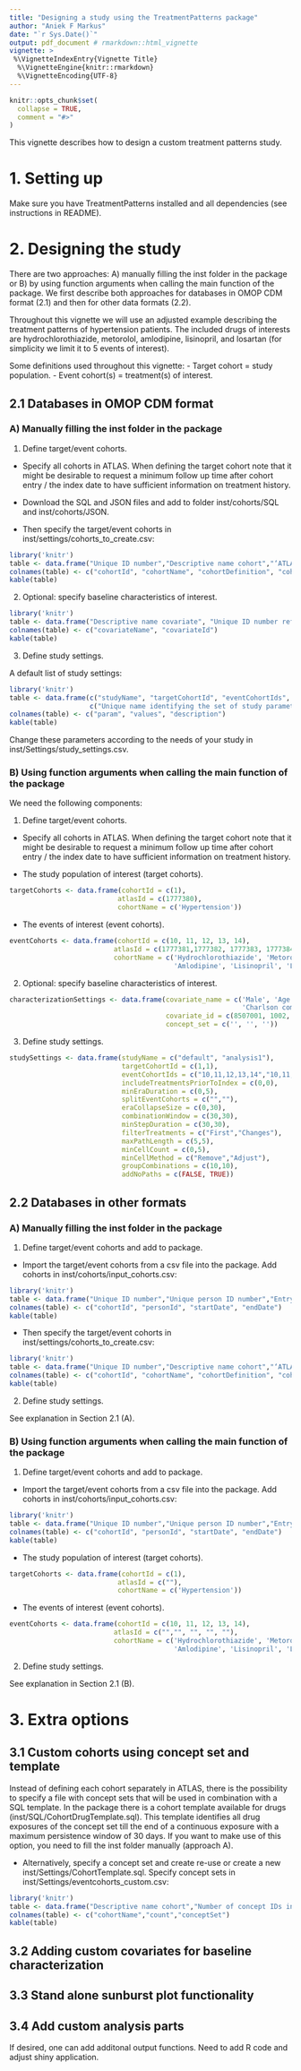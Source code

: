 ```yaml
---
title: "Designing a study using the TreatmentPatterns package"
author: "Aniek F Markus"
date: "`r Sys.Date()`"
output: pdf_document # rmarkdown::html_vignette
vignette: >
 %\VignetteIndexEntry{Vignette Title}
  %\VignetteEngine{knitr::rmarkdown}
  %\VignetteEncoding{UTF-8}
---
```


```r
knitr::opts_chunk$set(
  collapse = TRUE,
  comment = "#>"
)
```

This vignette describes how to design a custom treatment patterns study.

# 1. Setting up
Make sure you have TreatmentPatterns installed and all dependencies (see instructions in README).

# 2. Designing the study
There are two approaches: A) manually filling the inst folder in the package or B) by using function arguments when calling the main function of the package. We first describe both approaches for databases in OMOP CDM format (2.1) and then for other data formats (2.2). 

Throughout this vignette we will use an adjusted example describing the treatment patterns of hypertension patients. The included drugs of interests are hydrochlorothiazide, metorolol, amlodipine, lisinopril, and losartan (for simplicity we limit it to 5 events of interest).

Some definitions used throughout this vignette:
- Target cohort = study population.
- Event cohort(s) = treatment(s) of interest.

## 2.1 Databases in OMOP CDM format

### A) Manually filling the inst folder in the package

1. Define target/event cohorts.
- Specify all cohorts in ATLAS. When defining the target cohort note that it might be desirable to request a minimum follow up time after cohort entry / the index date to have sufficient information on treatment history.
- Download the SQL and JSON files and add to folder inst/cohorts/SQL and inst/cohorts/JSON.

- Then specify the target/event cohorts in inst/settings/cohorts_to_create.csv:
```r
library('knitr')
table <- data.frame("Unique ID number","Descriptive name cohort","‘ATLAS’ or ‘Custom’ (see explanation in Section 3.1)", "‘target’ or ‘event’", "Cohort ID ATLAS")
colnames(table) <- c("cohortId", "cohortName", "cohortDefinition", "cohortType", "atlasID")
kable(table)
```
2. Optional: specify baseline characteristics of interest.

```r
library('knitr')
table <- data.frame("Descriptive name covariate", "Unique ID number referring to covariate from FeatureExtraction or 'Custom' (see explanation in Section 3.2)","")
colnames(table) <- c("covariateName", "covariateId")
kable(table)
```

3. Define study settings.

A default list of study settings: 
```r
library('knitr')
table <- data.frame(c("studyName", "targetCohortId", "eventCohortIds", "includeTreatmentsPriorToIndex", "minEraDuration","splitEventCohorts","eraCollapseSize", "combinationWindow","minStepDuration","filterTreatments","maxPathLength","minCellCount", "minCellMethod","groupCombinations","addNoPaths"),c("default","1",'"10,11,12,13,14"',"0", "0","","0","30","30","First","5","0","Remove","10","FALSE"),
                    c("Unique name identifying the set of study parameters below", "Select one study population", "Select all treatments of interest", "Number of days prior to the index date of the target cohort that event cohorts are allowed to start", "Minimum time an event era should last to be included in analysis", "Specify event cohort to split in acute (< 30 days) and therapy (>= 30 days)", "Window of time between which two eras of the same event cohort are collapsed into one era", "Window of time two event cohorts need to overlap to be considered a combination treatment", "Minimum time an event era before or after a generated combination treatment should last to be included in analysis", "Select first occurrences of / changes between / all event cohorts", "Maximum number of steps included in treatment pathway", "Minimum number of persons with a specific treatment pathway for the pathway to be included in analysis", "Select to completely remove / sequentially adjust (by removing last step as often as necessary) treatment pathways below minCellCount", "Select to group all non-fixed combinations in one category 'other’ in the sunburst plot", "Select to include untreated persons without treatment pathway in the sunburst plot"))
colnames(table) <- c("param", "values", "description")
kable(table)
```

Change these parameters according to the needs of your study in inst/Settings/study_settings.csv.


### B) Using function arguments when calling the main function of the package

We need the following components:

1. Define target/event cohorts.

- Specify all cohorts in ATLAS. When defining the target cohort note that it might be desirable to request a minimum follow up time after cohort entry / the index date to have sufficient information on treatment history.

- The study population of interest (target cohorts).

```r
targetCohorts <- data.frame(cohortId = c(1),
                           atlasId = c(1777380),
                           cohortName = c('Hypertension'))
```

- The events of interest (event cohorts).

```r
eventCohorts <- data.frame(cohortId = c(10, 11, 12, 13, 14),
                          atlasId = c(1777381,1777382, 1777383, 1777384, 1777385),
                          cohortName = c('Hydrochlorothiazide', 'Metorolol',
                                         'Amlodipine', 'Lisinopril', 'Losartan'))
```

2. Optional: specify baseline characteristics of interest.

```r
characterizationSettings <- data.frame(covariate_name = c('Male', 'Age',
                                                          'Charlson comorbidity index score'),
                                       covariate_id = c(8507001, 1002, 1901),
                                       concept_set = c('', '', ''))
```

3. Define study settings.

```r
studySettings <- data.frame(studyName = c("default", "analysis1"),
                            targetCohortId = c(1,1),
                            eventCohortIds = c("10,11,12,13,14","10,11,12,13,14"),
                            includeTreatmentsPriorToIndex = c(0,0),
                            minEraDuration = c(0,5),
                            splitEventCohorts = c("",""),
                            eraCollapseSize = c(0,30),
                            combinationWindow = c(30,30), 
                            minStepDuration = c(30,30),
                            filterTreatments = c("First","Changes"),
                            maxPathLength = c(5,5), 
                            minCellCount = c(0,5),
                            minCellMethod = c("Remove","Adjust"),
                            groupCombinations = c(10,10),
                            addNoPaths = c(FALSE, TRUE))                                       
```

                        
## 2.2 Databases in other formats

### A) Manually filling the inst folder in the package

1. Define target/event cohorts and add to package.

- Import the target/event cohorts from a csv file into the package. Add cohorts in inst/cohorts/input_cohorts.csv:
```r
library('knitr')
table <- data.frame("Unique ID number","Unique person ID number","Entry date cohort", "Exit date cohort")
colnames(table) <- c("cohortId", "personId", "startDate", "endDate")
kable(table)
```

- Then specify the target/event cohorts in inst/settings/cohorts_to_create.csv:
```r
library('knitr')
table <- data.frame("Unique ID number","Descriptive name cohort","‘ATLAS’ or ‘Custom’ (see explanation in Section 3.1)", "‘target’ or ‘event’", "Cohort ID ATLAS")
colnames(table) <- c("cohortId", "cohortName", "cohortDefinition", "cohortType", "atlasID")
kable(table)
```

2. Define study settings.

See explanation in Section 2.1 (A).


### B) Using function arguments when calling the main function of the package


1. Define target/event cohorts and add to package.

- Import the target/event cohorts from a csv file into the package. Add cohorts in inst/cohorts/input_cohorts.csv:
```r
library('knitr')
table <- data.frame("Unique ID number","Unique person ID number","Entry date cohort", "Exit date cohort")
colnames(table) <- c("cohortId", "personId", "startDate", "endDate")
kable(table)
```

- The study population of interest (target cohorts).

```r
targetCohorts <- data.frame(cohortId = c(1),
                           atlasId = c(""),
                           cohortName = c('Hypertension'))
```

- The events of interest (event cohorts).

```r
eventCohorts <- data.frame(cohortId = c(10, 11, 12, 13, 14),
                          atlasId = c("","", "", "", ""),
                          cohortName = c('Hydrochlorothiazide', 'Metorolol',
                                         'Amlodipine', 'Lisinopril', 'Losartan'))
```

2. Define study settings.

See explanation in Section 2.1 (B).



# 3. Extra options

## 3.1 Custom cohorts using concept set and template

Instead of defining each cohort separately in ATLAS, there is the possibility to specify a file with concept sets that will be used in combination with a SQL template. In the package there is a cohort template available for drugs (inst/SQL/CohortDrugTemplate.sql). This template identifies all drug exposures of the concept set till the end of a continuous exposure with a maximum persistence window of 30 days. If you want to make use of this option, you need to fill the inst folder manually (approach A). 


- Alternatively, specify a concept set and create re-use or create a new inst/Settings/CohortTemplate.sql. Specify concept sets in inst/Settings/eventcohorts_custom.csv:
```r
library('knitr')
table <- data.frame("Descriptive name cohort","Number of concept IDs in conceptSet","List of unique concept IDs to be included")
colnames(table) <- c("cohortName","count","conceptSet")
kable(table)
```

## 3.2 Adding custom covariates for baseline characterization



## 3.3 Stand alone sunburst plot functionality



## 3.4 Add custom analysis parts

If desired, one can add additonal output functions. Need to add R code and adjust shiny application.

